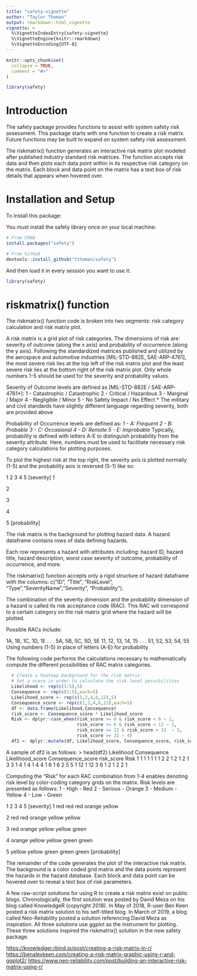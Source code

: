 ```yaml
---
title: "safety-vignette"
author: "Taylor Thoman"
output: rmarkdown::html_vignette
vignette: >
  %\VignetteIndexEntry{safety-vignette}
  %\VignetteEngine{knitr::rmarkdown}
  %\VignetteEncoding{UTF-8}
---
```


```r
knitr::opts_chunk$set(
  collapse = TRUE,
  comment = "#>"
)
```

```r
library(safety)
```


# Introduction

The safety package provides functions to assist with system safety risk assessment. This package starts with one function to create a risk matrix. Future functions may be built to expand on system safety risk assessment. 

The riskmatrix() function generates an interactive risk matrix plot modeled after published industry standard risk matrices. The function accepts risk data and then plots each data point within in its respective risk category on the matrix. Each block and data point on the matrix has a text box of risk details that appears when hovered over. 

# Installation and Setup

To install this package:

You must install the safety library once on your local machine:
```r
# From CRAN
install.packages("safety")

# From GitHub
devtools::install_github("tthoman/safety")
```

And then load it in every session you want to use it:
```r
library(safety)
```

# riskmatrix() function

The riskmatrix() function code is broken into two segments: risk category calculation and risk matrix plot. 

A risk matrix is a grid plot of risk categories. The dimensions of risk are: severity of outcome (along the x axis) and probability of occurrence (along the y axis). 
Following the standardized matrices published and utilized by the aerospace and automotive industries [MIL-STD-882E, SAE-ARP-4761], the most severe risk lies at the top left of the risk matrix plot and the least severe risk lies at the bottom right of the risk matrix plot.
Only whole numbers 1-5 should be used for the severity and probability values. 

Severity of Outcome levels are defined as [MIL-STD-882E / SAE-ARP-4761*]:
1 - Catastrophic / Catastrophic
2 - Critical / Hazardous
3 - Marginal / Major
4 - Negligible / Minor 
5 - No Safety Impact / No Effect
* The military and civil standards have slightly different language regarding severity, both are provided above

Probability of Occurrence levels are defined as*:
1 - A: Frequent
2 - B: Probable
3 - C: Occasional
4 - D: Remote
5 - E: Improbable
* Typically, probability is defined with letters A-E to distinguish probability from the severity attribute. 
Here, numbers must be used to facilitate necessary risk category calculations for plotting purposes.

To plot the highest risk at the top right, the severity axis is plotted normally (1-5) and the probability axis is reversed (5-1) like so:


  1    2    3    4    5 [severity]
1

2

3

4

5
[probability]

The risk matrix is the background for plotting hazard data. A hazard dataframe contains rows of data defining hazards. 

Each row represents a hazard with attributes including: hazard ID, hazard title, hazard description, worst case severity of outcome, probability of occurrence, and more. 

The riskmatrix() function accepts only a rigid structure of hazard dataframe with the columns: c("ID", "Title", "RiskLevel", "Type","SeverityName","Severity", "Probability").

The combination of the severity dimension and the probability dimension of a hazard is called its risk acceptance code (RAC). This RAC will correspond to a certain category on the risk matrix grid where the hazard will be plotted. 

Possible RACs include:

1A, 1B, 1C, 1D, 1E . . . 5A, 5B, 5C, 5D, 5E 
11, 12, 13, 14, 15 . . . 51, 52, 53, 54, 55*
* Using numbers (1-5) in place of letters (A-E) for probability

The following code performs the calculations necessary to mathematically compute the different possibilities of RAC matrix categories.  

```r
  # Create a heatmap background for the risk matrix
  # Set a score in order to calculate the risk level possibilities
  Likelihood <- rep(c(1:5),5)
  Consequence <- rep(c(1:5),each=5)
  Likelihood_score <- rep(c(1,2,4,6,12),5)
  Consequence_score <- rep(c(1,2,4,6,12),each=5)
  df <- data.frame(Likelihood,Consequence)
  risk_score <- Consequence_score * Likelihood_score
  Risk <- dplyr::case_when(risk_score >= 0 & risk_score < 6 ~ 1,
                           risk_score >= 6 & risk_score < 12 ~ 2,
                           risk_score >= 12 & risk_score < 32  ~ 3,
                           risk_score >= 32 ~ 4)
  df2 <- dplyr::mutate(df, Likelihood_score, Consequence_score, risk_score, Risk)
```

A sample of df2 is as follows:
> head(df2)
  Likelihood Consequence Likelihood_score Consequence_score risk_score Risk
1          1           1                1                 1          1    1
2          2           1                2                 1          2    1
3          3           1                4                 1          4    1
4          4           1                6                 1          6    2
5          5           1               12                 1         12    3
6          1           2                1                 2          2    1

Computing the "Risk" for each RAC combination from 1-4 enables denoting risk level by color-coding category grids on the matrix. Risk levels are presented as follows:
1 - High - Red
2 - Serious - Orange
3 - Medium - Yellow
4 - Low - Green

  1       2        3         4       5 [severity]
1 red     red     red      orange    yellow

2 red     red     orange   yellow    yellow

3 red     orange  yellow   yellow    green

4 orange  yellow  yellow   green     green

5 yellow  yellow  green    green     green
[probability]

The remainder of the code generates the plot of the interactive risk matrix.
The background is a color coded grid matrix and the data points represent the hazards in the hazard database. 
Each block and data point can be hovered over to reveal a text box of risk parameters. 

A few raw-script solutions for using R to create a risk matrix exist on public blogs. Chronologically, the first solution was posted by David Meza on his blog called KnowledgeR (copyright 2018). In May of 2018, R-user Ben Keen posted a risk matrix solution to his self-titled blog. In March of 2019, a blog called Neo-Reliability posted a solution referencing David Meza as inspiration. All three solutions use ggplot as the instrument for plotting. These three solutions inspired the riskmatrix() solution in the new safety package. 

<https://knowledger.rbind.io/post/creating-a-risk-matrix-in-r/>
<https://benalexkeen.com/creating-a-risk-matrix-graphic-using-r-and-ggplot2/>
<https://www.neo-reliability.com/post/building-an-interactive-risk-matrix-using-r/>

